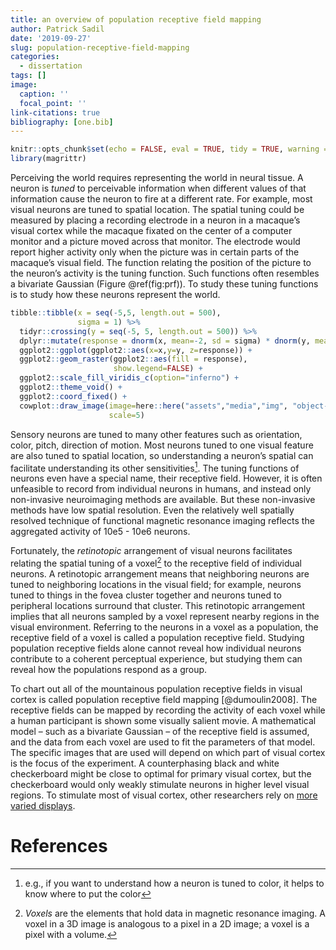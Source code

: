 ```yaml
---
title: an overview of population receptive field mapping
author: Patrick Sadil
date: '2019-09-27'
slug: population-receptive-field-mapping
categories:
  - dissertation
tags: []
image:
  caption: ''
  focal_point: ''
link-citations: true
bibliography: [one.bib]
---
```


```r
knitr::opts_chunk$set(echo = FALSE, eval = TRUE, tidy = TRUE, warning = FALSE, message = FALSE)
library(magrittr)
```

Perceiving the world requires representing the world in neural tissue. A neuron is _tuned_ to perceivable information when different values of that information cause the neuron to fire at a different rate. For example, most visual neurons are tuned to spatial location. The spatial tuning could be measured by placing a recording electrode in a neuron in a macaque's visual cortex while the macaque fixated on the center of a computer monitor and a picture moved across that monitor. The electrode would report higher activity only when the picture was in certain parts of the macaque's visual field. The function relating the position of the picture to the neuron's activity is the tuning function. Such functions often resembles a bivariate Gaussian (Figure \@ref(fig:prf)). To study these tuning functions is to study how these neurons represent the world. 

```r

tibble::tibble(x = seq(-5,5, length.out = 500),
               sigma = 1) %>%
  tidyr::crossing(y = seq(-5, 5, length.out = 500)) %>%
  dplyr::mutate(response = dnorm(x, mean=-2, sd = sigma) * dnorm(y, mean=2, sd = sigma)) %>%
  ggplot2::ggplot(ggplot2::aes(x=x,y=y, z=response)) +
  ggplot2::geom_raster(ggplot2::aes(fill = response),
                       show.legend=FALSE) +
  ggplot2::scale_fill_viridis_c(option="inferno") +
  ggplot2::theme_void() +
  ggplot2::coord_fixed() +
  cowplot::draw_image(image=here::here("assets","media","img", "object-018_paired-039_ap-0.png"),
                      scale=5)
```

Sensory neurons are tuned to many other features such as orientation, color, pitch, direction of motion. Most neurons tuned to one visual feature are also tuned to spatial location, so understanding a neuron's spatial can facilitate understanding its other sensitivities^[e.g., if you want to understand how a neuron is tuned to color, it helps to know where to put the color]. The tuning functions of neurons even have a special name, their receptive field. However, it is often unfeasible to record from individual neurons in humans, and instead only non-invasive neuroimaging methods are available. But these non-invasive methods have low spatial resolution. Even the relatively well spatially resolved technique of functional magnetic resonance imaging reflects the aggregated activity of 10e5 - 10e6 neurons. 

Fortunately, the _retinotopic_ arrangement of visual neurons facilitates relating the spatial tuning of a voxel^[ _Voxels_ are the elements that hold data in magnetic resonance imaging. A voxel in a 3D image is analogous to a pixel in a 2D image; a voxel is a pixel with a volume.] to the receptive field of individual neurons. A retinotopic arrangement means that neighboring neurons are tuned to neighboring locations in the visual field; for example, neurons tuned to things in the fovea cluster together and neurons tuned to peripheral locations surround that cluster. This retinotopic arrangement implies that all neurons sampled by a voxel represent nearby regions in the visual environment. Referring to the neurons in a voxel as a population, the receptive field of a voxel is called a population receptive field. Studying population receptive fields alone cannot reveal how individual neurons contribute to a coherent perceptual experience, but studying them can reveal how the populations respond as a group.

To chart out all of the mountainous population receptive fields in visual cortex is called population receptive field mapping [@dumoulin2008]. The receptive fields can be mapped by recording the activity of each voxel while a human participant is shown some visually salient movie. A mathematical model -- such as a bivariate Gaussian -- of the receptive field is assumed, and the data from each voxel are used to fit the parameters of that model. The specific images that are used will depend on which part of visual cortex is the focus of the experiment. A counterphasing black and white checkerboard might be close to optimal for primary visual cortex, but the checkerboard would only weakly stimulate neurons in higher level visual regions. To stimulate most of visual cortex, other researchers rely on [more varied displays](https://kendrickkay.net/analyzePRF/). 


# References